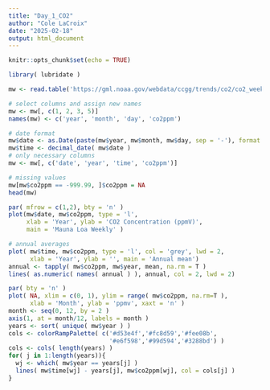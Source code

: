 ```yaml
---
title: "Day_1_CO2"
author: "Cole LaCroix"
date: "2025-02-18"
output: html_document
---
```


```r
knitr::opts_chunk$set(echo = TRUE)
```

```r
library( lubridate )
```
```r
mw <- read.table('https://gml.noaa.gov/webdata/ccgg/trends/co2/co2_weekly_mlo.txt')

# select columns and assign new names
mw <- mw[, c(1, 2, 3, 5)]
names(mw) <- c('year', 'month', 'day', 'co2ppm')

# date format
mw$date <- as.Date(paste(mw$year, mw$month, mw$day, sep = '-'), format = '%Y-%m-%d')
mw$time <- decimal_date( mw$date ) 
# only necessary columns
mw <- mw[, c('date', 'year', 'time', 'co2ppm')]

# missing values
mw[mw$co2ppm == -999.99, ]$co2ppm = NA
head(mw) 
```
```r
par( mfrow = c(1,2), bty = 'n' )
plot(mw$date, mw$co2ppm, type = 'l',
     xlab = 'Year', ylab = 'CO2 Concentration (ppmV)',
     main = 'Mauna Loa Weekly' )

# annual averages
plot( mw$time, mw$co2ppm, type = 'l', col = 'grey', lwd = 2,
      xlab = 'Year', ylab = '', main = 'Annual mean')
annual <- tapply( mw$co2ppm, mw$year, mean, na.rm = T )
lines( as.numeric( names( annual ) ), annual, col = 2, lwd = 2)
```

```r
par( bty = 'n' )
plot( NA, xlim = c(0, 1), ylim = range( mw$co2ppm, na.rm=T ), 
      xlab = 'Month', ylab = 'ppmv', xaxt = 'n' )
month <- seq(0, 12, by = 2 )
axis(1, at = month/12, labels = month )
years <- sort( unique( mw$year ) )
cols <- colorRampPalette( c('#d53e4f','#fc8d59','#fee08b',
                            '#e6f598','#99d594','#3288bd') )
cols <- cols( length(years) )
for( j in 1:length(years)){
  wj <- which( mw$year == years[j] )
  lines( mw$time[wj] - years[j], mw$co2ppm[wj], col = cols[j] )
}
```

